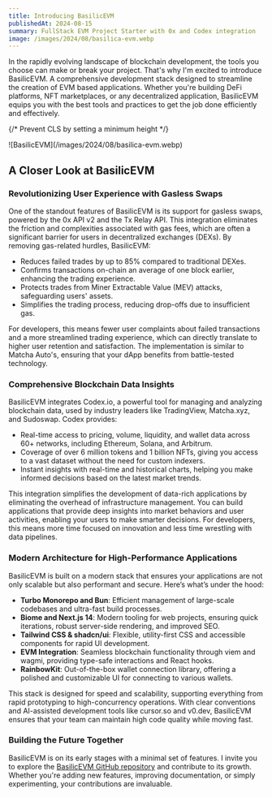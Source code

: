 ```yaml
---
title: Introducing BasilicEVM
publishedAt: 2024-08-15
summary: FullStack EVM Project Starter with 0x and Codex integration
image: /images/2024/08/basilica-evm.webp
---
```


In the rapidly evolving landscape of blockchain development, the tools you choose can make or break your project. That's why I'm excited to introduce BasilicEVM. A comprehensive development stack designed to streamline the creation of EVM based applications. Whether you're building DeFi platforms, NFT marketplaces, or any decentralized application, BasilicEVM equips you with the best tools and practices to get the job done efficiently and effectively.


{/* Prevent CLS by setting a minimum height */}
<div style={{ minHeight: '300px' }}>
![BasilicEVM](/images/2024/08/basilica-evm.webp)
</div>


## A Closer Look at BasilicEVM

### Revolutionizing User Experience with Gasless Swaps

One of the standout features of BasilicEVM is its support for gasless swaps, powered by the 0x API v2 and the Tx Relay API. This integration eliminates the friction and complexities associated with gas fees, which are often a significant barrier for users in decentralized exchanges (DEXs). By removing gas-related hurdles, BasilicEVM:

- Reduces failed trades by up to 85% compared to traditional DEXes.
- Confirms transactions on-chain an average of one block earlier, enhancing the trading experience.
- Protects trades from Miner Extractable Value (MEV) attacks, safeguarding users' assets.
- Simplifies the trading process, reducing drop-offs due to insufficient gas.
  
For developers, this means fewer user complaints about failed transactions and a more streamlined trading experience, which can directly translate to higher user retention and satisfaction. The implementation is similar to Matcha Auto's, ensuring that your dApp benefits from battle-tested technology.

### Comprehensive Blockchain Data Insights

BasilicEVM integrates Codex.io, a powerful tool for managing and analyzing blockchain data, used by industry leaders like TradingView, Matcha.xyz, and Sudoswap. Codex provides:

- Real-time access to pricing, volume, liquidity, and wallet data across 60+ networks, including Ethereum, Solana, and Arbitrum.
- Coverage of over 6 million tokens and 1 billion NFTs, giving you access to a vast dataset without the need for custom indexers.
- Instant insights with real-time and historical charts, helping you make informed decisions based on the latest market trends.

This integration simplifies the development of data-rich applications by eliminating the overhead of infrastructure management. You can build applications that provide deep insights into market behaviors and user activities, enabling your users to make smarter decisions. For developers, this means more time focused on innovation and less time wrestling with data pipelines.

### Modern Architecture for High-Performance Applications

BasilicEVM is built on a modern stack that ensures your applications are not only scalable but also performant and secure. Here’s what’s under the hood:

- **Turbo Monorepo and Bun**: Efficient management of large-scale codebases and ultra-fast build processes.
- **Biome and Next.js 14**: Modern tooling for web projects, ensuring quick iterations, robust server-side rendering, and improved SEO.
- **Tailwind CSS & shadcn/ui**: Flexible, utility-first CSS and accessible components for rapid UI development.
- **EVM Integration**: Seamless blockchain functionality through viem and wagmi, providing type-safe interactions and React hooks.
- **RainbowKit**: Out-of-the-box wallet connection library, offering a polished and customizable UI for connecting to various wallets.

This stack is designed for speed and scalability, supporting everything from rapid prototyping to high-concurrency operations. With clear conventions and AI-assisted development tools like cursor.so and v0.dev, BasilicEVM ensures that your team can maintain high code quality while moving fast.

### Building the Future Together

BasilicEVM is on its early stages with a minimal set of features. I invite you to explore the [BasilicEVM GitHub repository](https://github.com/blockmatic/basilica-evm) and contribute to its growth. Whether you're adding new features, improving documentation, or simply experimenting, your contributions are invaluable.
